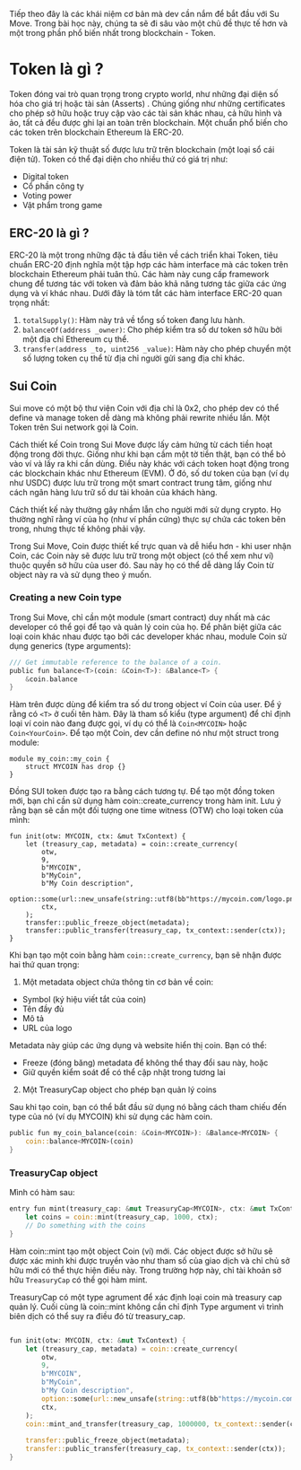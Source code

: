 Tiếp theo đây là các khái niệm cơ bản mà dev cần nắm để bắt đầu với Su Move. Trong bài học này, chúng ta sẽ đi sâu vào một chủ đề thực tế hơn và một trong phần phổ biến nhất trong blockchain - Token. 

# Token là gì ? 

Token đóng vai trò quan trọng trong crypto world, như những đại diện số hóa cho giá trị hoặc tài sản (Asserts) . Chúng giống như những certificates  cho phép sở hữu hoặc truy cập vào các tài sản khác nhau, cả hữu hình và ảo, tất cả đều được ghi lại an toàn trên blockchain. Một chuẩn phổ biến cho các token trên blockchain Ethereum là ERC-20. 

Token là tài sản kỹ thuật số được lưu trữ trên blockchain (một loại sổ cái điện tử). Token có thể đại diện cho nhiều thứ có giá trị như:

- Digital token
- Cổ phần công ty
- Voting power
- Vật phẩm trong game


## ERC-20 là gì ?

ERC-20 là một trong những đặc tả đầu tiên về cách triển khai Token, tiêu chuẩn ERC-20 định nghĩa một tập hợp các hàm interface mà các token trên blockchain Ethereum phải tuân thủ. Các hàm này cung cấp framework chung để tương tác với token và đảm bảo khả năng tương tác giữa các ứng dụng và ví khác nhau. Dưới đây là tóm tắt các hàm interface ERC-20 quan trọng nhất:

1. `totalSupply()`: Hàm này trả về tổng số token đang lưu hành.
2. `balanceOf(address _owner)`: Cho phép kiểm tra số dư token sở hữu bởi một địa chỉ Ethereum cụ thể.
3. `transfer(address _to, uint256 _value)`: Hàm này cho phép chuyển một số lượng token cụ thể từ địa chỉ người gửi sang địa chỉ khác.


## Sui Coin 

Sui move có một bộ thư viện Coin với địa chỉ là 0x2, cho phép dev có thể define và manage token dễ dàng mà không phải rewrite nhiều lần. Một Token trên Sui network gọi là Coin. 

Cách thiết kế Coin trong Sui Move được lấy cảm hứng từ cách tiền hoạt động trong đời thực. Giống như khi bạn cầm một tờ tiền thật, bạn có thể bỏ vào ví và lấy ra khi cần dùng. Điều này khác với cách token hoạt động trong các blockchain khác như Ethereum (EVM). Ở đó, số dư token của bạn (ví dụ như USDC) được lưu trữ trong một smart contract trung tâm, giống như cách ngân hàng lưu trữ số dư tài khoản của khách hàng.

Cách thiết kế này thường gây nhầm lẫn cho người mới sử dụng crypto. Họ thường nghĩ rằng ví của họ (như ví phần cứng) thực sự chứa các token bên trong, nhưng thực tế không phải vậy.

Trong Sui Move, Coin được thiết kế trực quan và dễ hiểu hơn - khi user nhận Coin, các Coin này sẽ được lưu trữ trong một object (có thể xem như ví) thuộc quyền sở hữu của user đó. Sau này họ có thể dễ dàng lấy Coin từ object này ra và sử dụng theo ý muốn.


### Creating a new Coin type

Trong Sui Move, chỉ cần một module (smart contract) duy nhất mà các developer có thể gọi để tạo và quản lý coin của họ. Để phân biệt giữa các loại coin khác nhau được tạo bởi các developer khác nhau, module Coin sử dụng generics (type arguments): 

```rust
/// Get immutable reference to the balance of a coin.
public fun balance<T>(coin: &Coin<T>): &Balance<T> {
    &coin.balance
}
```

Hàm trên được dùng để kiểm tra số dư trong object ví Coin của user. Để ý rằng có `<T>` ở cuối tên hàm. Đây là tham số kiểu (type argument) để chỉ định loại ví coin nào đang được gọi, ví dụ có thể là `Coin<MYCOIN>` hoặc `Coin<YourCoin>`. Để tạo một Coin, dev cần define nó như một struct trong module: 


```
module my_coin::my_coin {
	struct MYCOIN has drop {}
}
```

Đồng SUI token được tạo ra bằng cách tương tự. Để tạo một đồng token mới, bạn chỉ cần sử dụng hàm coin::create_currency trong hàm init. Lưu ý rằng bạn sẽ cần một đối tượng one time witness (OTW) cho loại token của mình: 

```
fun init(otw: MYCOIN, ctx: &mut TxContext) {
    let (treasury_cap, metadata) = coin::create_currency(
        otw,
        9,
        b"MYCOIN",
        b"MyCoin",
        b"My Coin description",
        option::some(url::new_unsafe(string::utf8(bb"https://mycoin.com/logo.png"))),
        ctx,
    );
    transfer::public_freeze_object(metadata);
    transfer::public_transfer(treasury_cap, tx_context::sender(ctx));
}
```

Khi bạn tạo một coin bằng hàm `coin::create_currency`, bạn sẽ nhận được hai thứ quan trọng:

1. Một metadata object chứa thông tin cơ bản về coin:
- Symbol (ký hiệu viết tắt của coin)
- Tên đầy đủ
- Mô tả
- URL của logo

Metadata này giúp các ứng dụng và website hiển thị coin. Bạn có thể:

- Freeze (đóng băng) metadata để không thể thay đổi sau này, hoặc
- Giữ quyền kiểm soát để có thể cập nhật trong tương lai


2. Một TreasuryCap object cho phép bạn quản lý coins 

Sau khi tạo coin, bạn có thể bắt đầu sử dụng nó bằng cách tham chiếu đến type của nó (ví dụ MYCOIN) khi sử dụng các hàm coin.

```rust
public fun my_coin_balance(coin: &Coin<MYCOIN>): &Balance<MYCOIN> {
    coin::balance<MYCOIN>(coin)
}
```


### TreasuryCap object

Mình có hàm sau: 

```rust
entry fun mint(treasury_cap: &mut TreasuryCap<MYCOIN>, ctx: &mut TxContext) {
    let coins = coin::mint(treasury_cap, 1000, ctx);
    // Do something with the coins
}
```

Hàm coin::mint tạo một object Coin (ví) mới. Các object được sở hữu sẽ được xác minh khi được truyền vào như tham số của giao dịch và chỉ chủ sở hữu mới có thể thực hiện điều này. Trong trường hợp này, chỉ tài khoản sở hữu `TreasuryCap` có thể gọi hàm mint. 

TreasuryCap có một  type agrument để xác định loại coin mà treasury cap quản lý. Cuối cùng là  coin::mint không cần chỉ định Type argument  vì trình biên dịch có thể suy ra điều đó từ treasury_cap.


```rust 

fun init(otw: MYCOIN, ctx: &mut TxContext) {
    let (treasury_cap, metadata) = coin::create_currency(
        otw,
        9,
        b"MYCOIN",
        b"MyCoin",
        b"My Coin description",                       
        option::some(url::new_unsafe(string::utf8(bb"https://mycoin.com/logo.png"))),
        ctx,
    );
    coin::mint_and_transfer(treasury_cap, 1000000, tx_context::sender(ctx), ctx);
    
    transfer::public_freeze_object(metadata);
    transfer::public_transfer(treasury_cap, tx_context::sender(ctx));
}

```